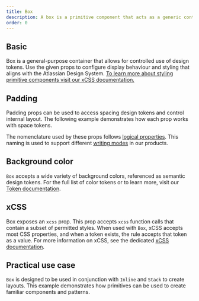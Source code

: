```yaml
---
title: Box
description: A box is a primitive component that acts as a generic container, and provides managed access to design tokens.
order: 0
---
```




<CodeDocsHeader
  name="@atlaskit/primitives"
  repository="https://bitbucket.org/atlassian/atlassian-frontend-mirror"
  directoryName="primitives"
/>

## Basic

Box is a general-purpose container that allows for controlled use of design tokens. Use the given props to configure display behaviour and styling that aligns with the Atlassian Design System.
[To learn more about styling primitive components visit our xCSS documentation.](/components/primitives/xcss/usage)

<Example Component={BoxBasic} packageName="@atlaskit/primitives/box" />

## Padding

Padding props can be used to access spacing design tokens and control internal layout. The following example demonstrates how each prop works with space tokens.

<Example Component={BoxPadding} packageName="@atlaskit/primitives/box" />

The nomenclature used by these props follows [logical properties](https://developer.mozilla.org/en-US/docs/Web/CSS/CSS_Logical_Properties). This naming is used to support different [writing modes](https://developer.mozilla.org/en-US/docs/Web/CSS/writing-mode) in our products.

## Background color

`Box` accepts a wide variety of background colors, referenced as semantic design tokens. For the full list of color tokens or to learn more, visit our [Token documentation](/tokens/design-tokens/).

<Example Component={BoxBackgroundColor} packageName="@atlaskit/primitives/box" />

## xCSS

Box exposes an `xcss` prop. This prop accepts `xcss` function calls that contain a subset of permitted styles. When used with `Box`, xCSS accepts most CSS properties, and when a token exists, the rule accepts that token as a value.
For more information on xCSS, see the dedicated [xCSS documentation](/components/primitives/xcss).

<Example Component={BoxXcss} packageName="@atlaskit/primitives/box" />

## Practical use case

`Box` is designed to be used in conjunction with `Inline` and `Stack` to create layouts. This example demonstrates how primitives can be used to create familiar components and patterns.
<Example Component={PracticalUseCase} packageName="@atlaskit/primitives/box" />
